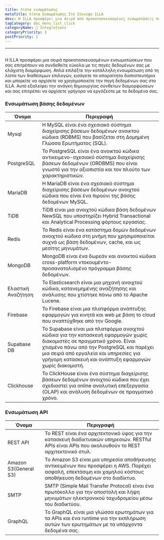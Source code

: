 ```yaml
---
title: Λίστα ενσωμάτωσης
metaTitle: Λίστα Ενσωμάτωσης Στο Σύννεφο ILLA
desc: Η ILLA προσφέρει μια σειρά από προκατασκευασμένες ενσωματώσεις που σας επιτρέπουν να συνδεθείτε εύκολα με τις πηγές δεδομένων σας με ελάχιστη διαμόρφωση
tagCategory: doc_menu_list_click
categoryName: 🔨 Integrations
categoryPriority: 3
postPriority: 1
---
```


* * *

## <Heading hidden>Λίστα ενσωμάτωσης</Heading>

Η ILLA προσφέρει μια σειρά προκατασκευασμένων ενσωματώσεων που σας επιτρέπουν να συνδεθείτε εύκολα με τις πηγές δεδομένων σας με ελάχιστη διαμόρφωση. Απλά επιλέξτε την κατάλληλη ενσωμάτωση από τη λίστα των διαθέσιμων επιλογών, εισάγετε τα απαραίτητα διαπιστευτήρια και μπορείτε να αρχίσετε να χρησιμοποιείτε την πηγή δεδομένων σας στο ILLA. Αυτό εξαλείφει την ανάγκη δημιουργίας σύνθετων διαμορφώσεων και σας επιτρέπει να αρχίσετε γρήγορα να εργάζεστε με τα δεδομένα σας.

### Ενσωμάτωση βάσης δεδομένων

| Όνομα              | Περιγραφή                                                                                                                                                                                                                                                                 |
| ------------------ | ------------------------------------------------------------------------------------------------------------------------------------------------------------------------------------------------------------------------------------------------------------------------- |
| Mysql              | Η MySQL είναι ένα σχεσιακό σύστημα διαχείρισης βάσεων δεδομένων ανοικτού κώδικα (RDBMS) που βασίζεται στη Δομημένη Γλώσσα Ερωτήματος (SQL).                                                                                                                               |
| PostgreSQL         | Το PostgreSQL είναι ένα ανοικτού κώδικα αντικειμενο-σχεσιακό σύστημα διαχείρισης βάσεων δεδομένων (ORDBMS) που είναι γνωστό για την αξιοπιστία και τον πλούτο των χαρακτηριστικών.                                                                                        |
| MariaDB            | Η MariaDB είναι ένα σχεσιακό σύστημα διαχείρισης βάσεων δεδομένων ανοιχτού κώδικα που είναι ένα πιρούνι της βάσης δεδομένων MySQL.                                                                                                                                        |
| TiDB               | TiDB είναι μια ανοιχτού κώδικα βάση δεδομένων NewSQL που υποστηρίζει Hybrid Transactional και Analytical Processing φόρτους εργασίας.                                                                                                                                     |
| Redis              | Το Redis είναι ένα κατάστημα δομών δεδομένων ανοιχτού κώδικα στη μνήμη που χρησιμοποιείται συχνά ως βάση δεδομένων, cache, και ως μεσίτης μηνυμάτων.                                                                                                                      |
| MongoDB            | MongoDB είναι ένα δωρεάν και ανοικτού κώδικα cross-platform ντοκουμέντο-προσανατολισμένο πρόγραμμα βάσης δεδομένων.                                                                                                                                                       |
| Ελαστική Αναζήτηση | Το Elasticsearch είναι μια μηχανή ανοιχτού κώδικα, κατανεμημένης αναζήτησης και ανάλυσης που χτίστηκε πάνω από το Apache Lucene.                                                                                                                                          |
| Firebase           | Το Firebase είναι μια πλατφόρμα ανάπτυξης εφαρμογών για κινητά και web με βάση το cloud που αναπτύχθηκε από την Google.                                                                                                                                                   |
| Supabase DB        | Το Supabase είναι μια πλατφόρμα ανοιχτού κώδικα για την κατασκευή εφαρμογών χωρίς διακομιστές σε πραγματικό χρόνο. Είναι χτισμένο πάνω από την PostgreSQL και παρέχει μια σειρά από εργαλεία και υπηρεσίες για γρήγορη κατασκευή και ανάπτυξη εφαρμογών χωρίς διακομιστή. |
| Clickhouse         | Το ClickHouse είναι ένα σύστημα διαχείρισης βάσεων δεδομένων ανοιχτού κώδικα που έχει σχεδιαστεί για online αναλυτική επεξεργασία (OLAP) και ανάλυση δεδομένων σε πραγματικό χρόνο.                                                                                       |

### Ενσωμάτωση API

| Όνομα                 | Περιγραφή                                                                                                                                                        |
| --------------------- | ---------------------------------------------------------------------------------------------------------------------------------------------------------------- |
| REST API              | Το REST είναι ένα αρχιτεκτονικό ύφος για την κατασκευή διαδικτυακών υπηρεσιών. RESTful APIs είναι APIs που ακολουθούν το REST αρχιτεκτονικό στυλ.                |
| Amazon S3(General S3) | Το Amazon S3 είναι μια υπηρεσία αποθήκευσης αντικειμένων που προσφέρει η AWS. Παρέχει ασφαλή, επεκτάσιμη και χαμηλού κόστους αποθήκευση δεδομένων στο διαδίκτυο. |
| SMTP                  | SMTP (Simple Mail Transfer Protocol) είναι ένα πρωτόκολλο για την αποστολή και λήψη μηνυμάτων ηλεκτρονικού ταχυδρομείου μέσω του διαδικτύου.                     |
| GraphQL               | Το GraphQL είναι μια γλώσσα ερωτημάτων για τα APIs και ένα runtime για την εκπλήρωση αυτών των ερωτημάτων με τα υπάρχοντα δεδομένα σας.                          |
